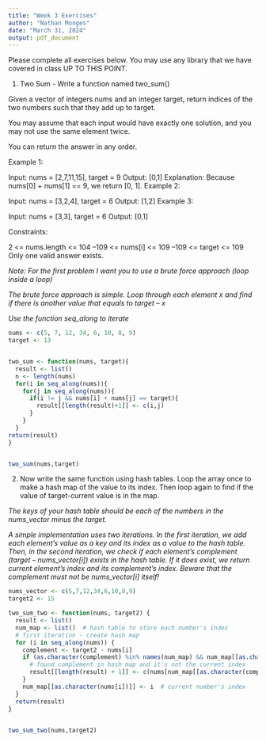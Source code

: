 ```yaml
---
title: "Week 3 Exercises"
author: "Nathan Monges"
date: "March 31, 2024"
output: pdf_document
---
```


Please complete all exercises below. You may use any library that we have covered in class UP TO THIS POINT. 

1) Two Sum - Write a function named two_sum()

Given a vector of integers nums and an integer target, return indices of the two numbers such that they add up to target.

You may assume that each input would have exactly one solution, and you may not use the same element twice.

You can return the answer in any order.

Example 1:

Input: nums = [2,7,11,15], target = 9
Output: [0,1]
Explanation: Because nums[0] + nums[1] == 9, we return [0, 1].
Example 2:

Input: nums = [3,2,4], target = 6
Output: [1,2]
Example 3:

Input: nums = [3,3], target = 6
Output: [0,1]

Constraints:

2 <= nums.length <= 104
–109 <= nums[i] <= 109
–109 <= target <= 109
Only one valid answer exists.
 

*Note: For the first problem I want you to use a brute force approach (loop inside a loop)* 

*The brute force approach is simple. Loop through each element x and find if there is another value that equals to target – x*

*Use the function seq_along to iterate*

```r
nums <- c(5, 7, 12, 34, 6, 10, 8, 9) 
target <- 13 


two_sum <- function(nums, target){
  result <- list()
  n <- length(nums)
  for(i in seq_along(nums)){
    for(j in seq_along(nums)){
      if(i != j && nums[i] + nums[j] == target){
        result[[length(result)+1]] <- c(i,j)
      }
    }
  }
return(result)
}  


two_sum(nums,target)

```

2) Now write the same function using hash tables.
Loop the array once to make a hash map of the value to its index. Then loop again to find if the value of target-current value is in the map.

*The keys of your hash table should be each of the numbers in the nums_vector minus the target. *

*A simple implementation uses two iterations. In the first iteration, we add each element's value as a key and its index as a value to the hash table. Then, in the second iteration, we check if each element's complement (target – nums_vector[i]) exists in the hash table. If it does exist, we return current element's index and its complement's index. Beware that the complement must not be nums_vector[i] itself!*

```r
nums_vector <- c(5,7,12,34,6,10,8,9)
target2 <- 15

two_sum_two <- function(nums, target2) {
  result <- list()
  num_map <- list()  # hash table to store each number's index
  # first iteration - create hash map
  for (i in seq_along(nums)) {
    complement <- target2 - nums[i]
    if (as.character(complement) %in% names(num_map) && num_map[[as.character(complement)]]!= i) {
      # found complement in hash map and it's not the current index
      result[[length(result) + 1]] <- c(nums[num_map[[as.character(complement)]]], nums[i])
    }
    num_map[[as.character(nums[i])]] <- i  # current number's index
  }
  return(result)
}
  

two_sum_two(nums,target2)

```